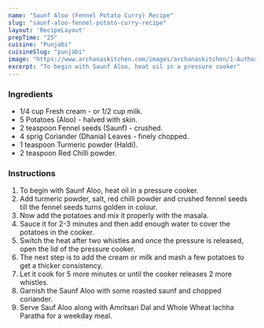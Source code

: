---
name: "Saunf Aloo (Fennel Potato Curry) Recipe"
slug: "saunf-aloo-fennel-potato-curry-recipe"
layout: 'RecipeLayout'
prepTime: "25"
cuisine: "Punjabi"
cuisineSlug: "punjabi"
image: "https://www.archanaskitchen.com/images/archanaskitchen/1-Author/Madhuri_Aggarwal/Saunf_Aloo__Fennel_Potato_Curry.jpg"
excerpt: "To begin with Saunf Aloo, heat oil in a pressure cooker"
---

### Ingredients

- 1/4 cup Fresh cream - or 1/2 cup milk.
- 5 Potatoes (Aloo) - halved with skin.
- 2 teaspoon Fennel seeds (Saunf) - crushed.
- 4 sprig Coriander (Dhania) Leaves - finely chopped.
- 1 teaspoon Turmeric powder (Haldi).
- 2 teaspoon Red Chilli powder.

### Instructions

1. To begin with Saunf Aloo, heat oil in a pressure cooker.
1. Add turmeric powder, salt, red chilli powder and crushed fennel seeds till the fennel seeds turns golden in colour.
1. Now add the potatoes and mix it properly with the masala.
1. Sauce it for 2-3 minutes and then add enough water to cover the potatoes in the cooker.
1. Switch the heat after two whistles and once the pressure is released, open the lid of the pressure cooker.
1. The next step is to add the cream or milk and mash a few potatoes to get a thicker consistency.
1. Let it cook for 5 more minutes or until the cooker releases 2 more whistles.
1. Garnish the Saunf Aloo with some roasted saunf and chopped coriander.
1. Serve Sauf Aloo along with Amritsari Dal and Whole Wheat lachha Paratha for a weekday meal.

